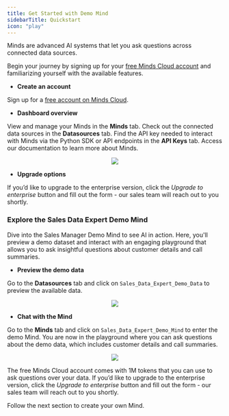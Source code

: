 ```yaml
---
title: Get Started with Demo Mind
sidebarTitle: Quickstart
icon: "play"
---
```


Minds are advanced AI systems that let you ask questions across connected data sources.

Begin your journey by signing up for your [free Minds Cloud account](https://mdb.ai/) and familiarizing yourself with the available features.

* **Create an account**

Sign up for a [free account on Minds Cloud](https://mdb.ai/).

* **Dashboard overview**

View and manage your Minds in the **Minds** tab. Check out the connected data sources in the **Datasources** tab. Find the API key needed to interact with Minds via the Python SDK or API endpoints in the **API Keys** tab. Access our documentation to learn more about Minds.

<p align="center">
  <img src="/assets/minds/Dashboard_Minds.png"/>
</p>

* **Upgrade options**

If you’d like to upgrade to the enterprise version, click the *Upgrade to enterprise* button and fill out the form - our sales team will reach out to you shortly.

### Explore the Sales Data Expert Demo Mind

Dive into the Sales Manager Demo Mind to see AI in action. Here, you'll preview a demo dataset and interact with an engaging playground that allows you to ask insightful questions about customer details and call summaries.

* **Preview the demo data**

Go to the **Datasources** tab and click on `Sales_Data_Expert_Demo_Data` to preview the available data.

<p align="center">
  <img src="/assets/minds/PreviewData_Minds.png"/>
</p>

* **Chat with the Mind**

Go to the **Minds** tab and click on `Sales_Data_Expert_Demo_Mind` to enter the demo Mind. You are now in the playground where you can ask questions about the demo data, which includes customer details and call summaries.

<p align="center">
  <img src="/assets/minds/Playground_Mind.png"/>
</p>

The free Minds Cloud account comes with 1M tokens that you can use to ask questions over your data. If you’d like to upgrade to the enterprise version, click the *Upgrade to enterprise* button and fill out the form - our sales team will reach out to you shortly.

Follow the next section to create your own Mind.
